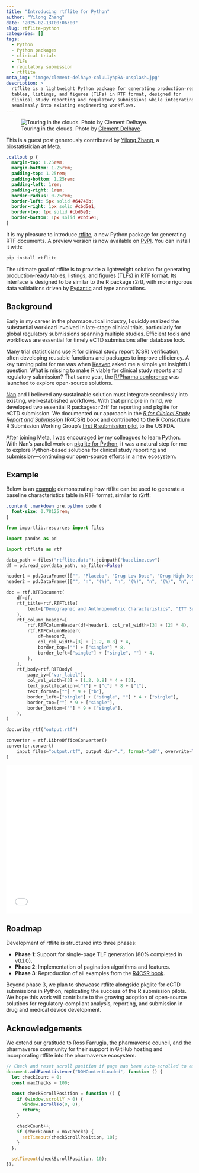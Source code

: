 ```yaml
---
title: "Introducing rtflite for Python"
author: "Yilong Zhang"
date: "2025-02-13T00:06:00"
slug: rtflite-python
categories: []
tags:
  - Python
  - Python packages
  - clinical trials
  - TLFs
  - regulatory submission
  - rtflite
meta_img: "image/clement-delhaye-cnluLIyhpBA-unsplash.jpg"
description: >
  rtflite is a lightweight Python package for generating production-ready
  tables, listings, and figures (TLFs) in RTF format, designed for
  clinical study reporting and regulatory submissions while integrating
  seamlessly into existing engineering workflows.
---
```


![Touring in the clouds. Photo by [Clement Delhaye](https://unsplash.com/photos/cnluLIyhpBA).
](/image/clement-delhaye-cnluLIyhpBA-unsplash.jpg)

::: {.callout}
This is a guest post generously contributed by
[Yilong Zhang](https://www.linkedin.com/in/yilongzhang/),
a biostatistician at Meta.
:::

```css
.callout p {
  margin-top: 1.25rem;
  margin-bottom: 1.25rem;
  padding-top: 1.25rem;
  padding-bottom: 1.25rem;
  padding-left: 1rem;
  padding-right: 1rem;
  border-radius: 0.25rem;
  border-left: 5px solid #64748b;
  border-right: 1px solid #cbd5e1;
  border-top: 1px solid #cbd5e1;
  border-bottom: 1px solid #cbd5e1;
}
```

It is my pleasure to introduce [rtflite](https://pharmaverse.github.io/rtflite/),
a new Python package for generating RTF documents.
A preview version is now available on [PyPI](https://pypi.org/project/rtflite/).
You can install it with:

```bash
pip install rtflite
```

The ultimate goal of rtflite is to provide a lightweight solution for
generating production-ready tables, listings, and figures (TLFs) in RTF format.
Its interface is designed to be similar to the R package r2rtf,
with more rigorous data validations driven by
[Pydantic](https://docs.pydantic.dev/) and type annotations.

## Background

Early in my career in the pharmaceutical industry, I quickly realized the
substantial workload involved in late-stage clinical trials, particularly
for global regulatory submissions spanning multiple studies.
Efficient tools and workflows are essential for timely eCTD submissions
after database lock.

Many trial statisticians use R for clinical study report (CSR) verification,
often developing reusable functions and packages to improve efficiency.
A key turning point for me was when [Keaven](https://keaven.github.io/) asked
me a simple yet insightful question: What is missing to make R viable for
clinical study reports and regulatory submission?
That same year, the [R/Pharma conference](https://rinpharma.com/event/rinpharma2018/)
was launched to explore open-source solutions.

[Nan](https://nanx.me/) and I believed any sustainable solution must
integrate seamlessly into existing, well-established workflows.
With that principle in mind, we developed two essential R packages:
r2rtf for reporting and pkglite for eCTD submission.
We documented our approach in the
[_R for Clinical Study Report and Submission_](https://r4csr.org) (R4CSR)
book and contributed to the R Consortium R Submission Working Group's
[first R submission pilot](https://rconsortium.github.io/submissions-wg/pilot1.html)
to the US FDA.

After joining Meta, I was encouraged by my colleagues to learn Python.
With Nan's parallel work on
[pkglite for Python](https://nanx.me/blog/post/pkglite-python/),
it was a natural step for me to explore Python-based solutions for clinical
study reporting and submission---continuing our open-source efforts
in a new ecosystem.

## Example

Below is an [example](https://pharmaverse.github.io/rtflite/articles/example-baseline/)
demonstrating how rtflite can be used to generate a baseline characteristics
table in RTF format, similar to r2rtf:

```css
.content .markdown pre.python code {
  font-size: 0.78125rem;
}
```

```python
from importlib.resources import files

import pandas as pd

import rtflite as rtf

data_path = files("rtflite.data").joinpath("baseline.csv")
df = pd.read_csv(data_path, na_filter=False)

header1 = pd.DataFrame([["", "Placebo", "Drug Low Dose", "Drug High Dose", "Total"]])
header2 = pd.DataFrame([["", "n", "(%)", "n", "(%)", "n", "(%)", "n", "(%)"]])

doc = rtf.RTFDocument(
    df=df,
    rtf_title=rtf.RTFTitle(
        text=["Demographic and Anthropometric Characteristics", "ITT Subjects"]
    ),
    rtf_column_header=[
        rtf.RTFColumnHeader(df=header1, col_rel_width=[3] + [2] * 4),
        rtf.RTFColumnHeader(
            df=header2,
            col_rel_width=[3] + [1.2, 0.8] * 4,
            border_top=[""] + ["single"] * 8,
            border_left=["single"] + ["single", ""] * 4,
        ),
    ],
    rtf_body=rtf.RTFBody(
        page_by=["var_label"],
        col_rel_width=[3] + [1.2, 0.8] * 4 + [3],
        text_justification=["l"] + ["c"] * 8 + ["l"],
        text_format=[""] * 9 + ["b"],
        border_left=["single"] + ["single", ""] * 4 + ["single"],
        border_top=[""] * 9 + ["single"],
        border_bottom=[""] * 9 + ["single"],
    ),
)

doc.write_rtf("output.rtf")

converter = rtf.LibreOfficeConverter()
converter.convert(
    input_files="output.rtf", output_dir=".", format="pdf", overwrite=True
)
```

<embed src="output.pdf" style="width:100%; height:400px" type="application/pdf">

<p></p>

## Roadmap

Development of rtflite is structured into three phases:

- **Phase 1**: Support for single-page TLF generation (80% completed in v0.1.0).
- **Phase 2**: Implementation of pagination algorithms and features.
- **Phase 3**: Reproduction of all examples from the [R4CSR book](https://r4csr.org).

Beyond phase 3, we plan to showcase rtflite alongside pkglite for eCTD
submissions in Python, replicating the success of the R submission pilots.
We hope this work will contribute to the growing adoption of open-source
solutions for regulatory-compliant analysis, reporting, and submission
in drug and medical device development.

## Acknowledgements

We extend our gratitude to Ross Farrugia, the pharmaverse council,
and the pharmaverse community for their support in GitHub hosting and
incorporating rtflite into the pharmaverse ecosystem.

```js
// Check and reset scroll position if page has been auto-scrolled to embed
document.addEventListener("DOMContentLoaded", function () {
  let checkCount = 0;
  const maxChecks = 100;

  const checkScrollPosition = function () {
    if (window.scrollY > 0) {
      window.scrollTo(0, 0);
      return;
    }

    checkCount++;
    if (checkCount < maxChecks) {
      setTimeout(checkScrollPosition, 10);
    }
  };

  setTimeout(checkScrollPosition, 10);
});
```
